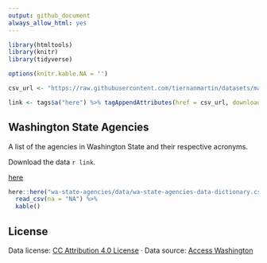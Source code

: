 ```yaml
---
output: github_document
always_allow_html: yes
---
```


```r

library(htmltools) 
library(knitr)
library(tidyverse)

options(knitr.kable.NA = '')
```


```r
csv_url <- "https://raw.githubusercontent.com/tiernanmartin/datasets/master/wa-state-agencies/data/wa-state-agencies.csv"

link <- tags$a("here") %>% tagAppendAttributes(href = csv_url, download = NA, target = "_blank")
```

## Washington State Agencies

A list of the agencies in Washington State and their respective acronyms.

Download the data `r link`.

<a href="https://raw.githubusercontent.com/tiernanmartin/datasets/master/wa-state-agencies/data/wa-state-agencies.csv" download target="_blank">here</a>


```r
here::here("wa-state-agencies/data/wa-state-agencies-data-dictionary.csv") %>% 
  read_csv(na = "NA") %>% 
  kable()
```

## License

Data license: [CC Attribution 4.0 License](http://creativecommons.org/licenses/by/4.0/) · Data source: [Access Washington](https://access.wa.gov/agency.html) 
